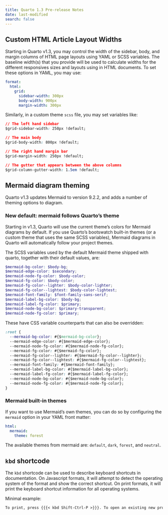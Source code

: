 ```yaml
---
title: Quarto 1.3 Pre-release Notes
date: last-modified
search: false
---
```


## Custom HTML Article Layout Widths

Starting in Quarto v1.3, you may control the width of the sidebar, body, and margin columns of HTML page layouts using YAML or SCSS variables. The baseline width(s) that you provide will be used to calculate widths for the different responsives sizes and layouts using in HTML documents. To set these options in YAML, you may use:

```yml
format:
  html: 
    grid:
      sidebar-width: 300px
      body-width: 900px
      margin-width: 300px
```

Similarly, in a custom theme `scss` file, you may set variables like:

```css
// The left hand sidebar
$grid-sidebar-width: 250px !default;

// The main body
$grid-body-width: 800px !default;

// The right hand margin bar
$grid-margin-width: 250px !default;

// The gutter that appears between the above columns
$grid-column-gutter-width: 1.5em !default;
```

## Mermaid diagram theming

Quarto v1.3 updates Mermaid to version 9.2.2, and adds a number of theming options to diagram.

### New default: mermaid follows Quarto's theme

Starting in v1.3, Quarto will use the current theme's colors for Mermaid diagrams by default. If you use Quarto's bootswatch built-in themes (or a custom theme that uses the same SCSS variables), Mermaid diagrams in Quarto will automatically follow your project themes.

The SCSS variables used by the default Mermaid theme shipped with quarto, together with their default values, are:

```scss
$mermaid-bg-color: $body-bg;
$mermaid-edge-color: $secondary;
$mermaid-node-fg-color: $body-color;
$mermaid-fg-color: $body-color;
$mermaid-fg-color--lighter: $body-color-lighter;
$mermaid-fg-color--lightest: $body-color-lightest;
$mermaid-font-family: $font-family-sans-serif;
$mermaid-label-bg-color: $body-bg;
$mermaid-label-fg-color: $primary;
$mermaid-node-bg-color: $primary-transparent;
$mermaid-node-fg-color: $primary;
```

These have CSS variable counterparts that can also be overridden:

```css
:root {
  --mermaid-bg-color: #{$mermaid-bg-color};
  --mermaid-edge-color: #{$mermaid-edge-color};
  --mermaid-node-fg-color: #{$mermaid-node-fg-color};
  --mermaid-fg-color: #{$mermaid-fg-color};
  --mermaid-fg-color--lighter: #{$mermaid-fg-color--lighter};
  --mermaid-fg-color--lightest: #{$mermaid-fg-color--lightest};
  --mermaid-font-family: #{$mermaid-font-family};
  --mermaid-label-bg-color: #{$mermaid-label-bg-color};
  --mermaid-label-fg-color: #{$mermaid-label-fg-color};
  --mermaid-node-bg-color: #{$mermaid-node-bg-color};
  --mermaid-node-fg-color: #{$mermaid-node-fg-color};
}
```

### Mermaid built-in themes

If you want to use Mermaid's own themes, you can do so by configuring the `mermaid` option in your YAML front matter:

```yml
html:
  mermaid:
    theme: forest
```

The available themes from mermaid are: `default`, `dark`, `forest`, and `neutral`.

## `kbd` shortcode

The `kbd` shortcode can be used to describe keyboard shortcuts in documentation. On Javascript formats, it will attempt to detect the operating system of the format and show the correct shortcut. On print formats, it will print the keyboard shortcut information for all operating systems.

Minimal example:

```md
To print, press {{{< kbd Shift-Ctrl-P >}}}. To open an existing new project, press {{{< kbd mac=Shift-Command-O win=Shift-Control-O linux=Shift-Ctrl-L >}}}.
```

